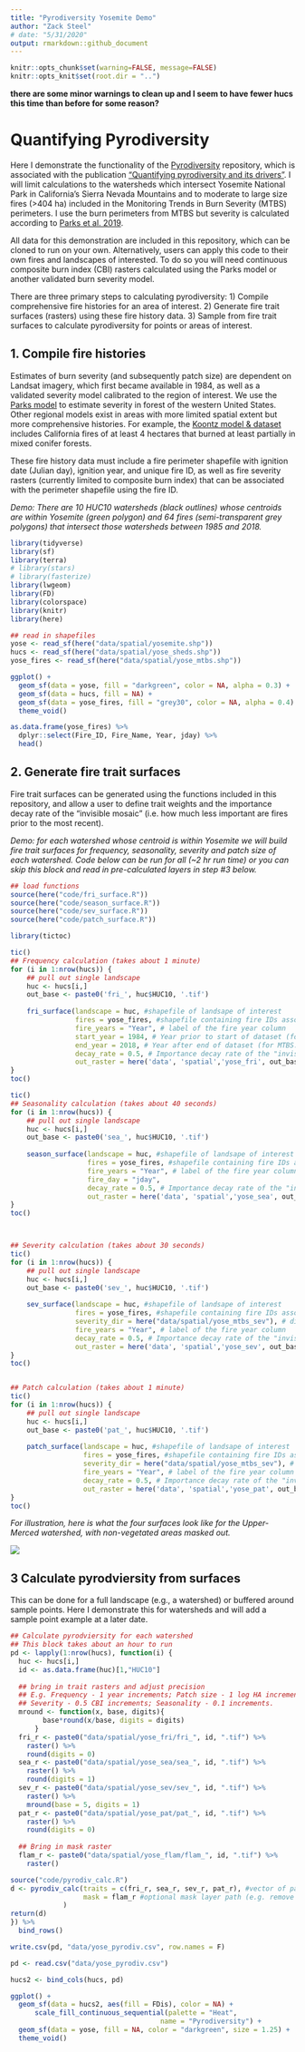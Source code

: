 ```yaml
---
title: "Pyrodiversity Yosemite Demo"
author: "Zack Steel"
# date: "5/31/2020"
output: rmarkdown::github_document
---
```


```r
knitr::opts_chunk$set(warning=FALSE, message=FALSE)
knitr::opts_knit$set(root.dir = "..")
```

__there are some minor warnings to clean up and I seem to have fewer hucs this time than before for some reason?__


# Quantifying Pyrodiversity  

Here I demonstrate the functionality of the [Pyrodiversity](https://github.com/zacksteel/pyrodiversity) repository, which is associated with the publication ["Quantifying pyrodiversity and its drivers"](https://doi.org/10.1098/rspb.2020.3202). I will limit calculations to the watersheds which intersect Yosemite National Park in California's Sierra Nevada Mountains and to moderate to large size fires (>404 ha) included in the Monitoring Trends in Burn Severity (MTBS) perimeters. I use the burn perimeters from MTBS but severity is calculated according to [Parks et al. 2019](https://www.mdpi.com/2072-4292/11/14/1735).   

All data for this demonstration are included in this repository, which can be cloned to run on your own. Alternatively, users can apply this code to their own fires and landscapes of interested. To do so you will need continuous composite burn index (CBI) rasters calculated using the Parks model or another validated burn severity model. 

There are three primary steps to calculating pyrodiversity: 1) Compile comprehensive fire histories for an area of interest. 2) Generate fire trait surfaces (rasters) using these fire history data. 3) Sample from fire trait surfaces to calculate pyrodiversity for points or areas of interest.  

## 1. Compile fire histories  

Estimates of burn severity (and subsequently patch size) are dependent on Landsat imagery, which first became available in 1984, as well as a validated severity model calibrated to the region of interest. We use the [Parks model](https://www.mdpi.com/2072-4292/11/14/1735) to estimate severity in forest of the western United States. Other regional models exist in areas with more limited spatial extent but more comprehensive histories. For example, the [Koontz model & dataset](https://osf.io/ke4qj/#!) includes California fires of at least 4 hectares that burned at least partially in mixed conifer forests.  

These fire history data must include a fire perimeter shapefile with ignition date (Julian day), ignition year, and unique fire ID, as well as fire severity rasters (currently limited to composite burn index) that can be associated with the perimeter shapefile using the fire ID.  

*Demo: There are 10 HUC10 watersheds (black outlines) whose centroids are within Yosemite (green polygon) and 64 fires (semi-transparent grey polygons) that intersect those watersheds between 1985 and 2018.*  


```r
library(tidyverse)
library(sf)
library(terra)
# library(stars)
# library(fasterize)
library(lwgeom)
library(FD)
library(colorspace)
library(knitr)
library(here)

## read in shapefiles
yose <- read_sf(here("data/spatial/yosemite.shp"))
hucs <- read_sf(here("data/spatial/yose_sheds.shp"))
yose_fires <- read_sf(here("data/spatial/yose_mtbs.shp")) 

ggplot() +
  geom_sf(data = yose, fill = "darkgreen", color = NA, alpha = 0.3) +
  geom_sf(data = hucs, fill = NA) +
  geom_sf(data = yose_fires, fill = "grey30", color = NA, alpha = 0.4) +
  theme_void()

as.data.frame(yose_fires) %>% 
  dplyr::select(Fire_ID, Fire_Name, Year, jday) %>% 
  head()
```

## 2. Generate fire trait surfaces  

Fire trait surfaces can be generated using the functions included in this repository, and allow a user to define trait weights and the importance decay rate of the "invisible mosaic" (i.e. how much less important are fires prior to the most recent).  

*Demo: for each watershed whose centroid is within Yosemite we will build fire trait surfaces for frequency, seasonality, severity and patch size of each watershed. Code below can be run for all (~2 hr run time) or you can skip this block and read in pre-calculated layers in step #3 below.*  


```r
## load functions
source(here("code/fri_surface.R"))
source(here("code/season_surface.R"))
source(here("code/sev_surface.R"))
source(here("code/patch_surface.R"))

library(tictoc)

tic()
## Frequency calculation (takes about 1 minute)
for (i in 1:nrow(hucs)) {
    ## pull out single landscape          
    huc <- hucs[i,]
    out_base <- paste0('fri_', huc$HUC10, '.tif')
    
    fri_surface(landscape = huc, #shapefile of landsape of interest
                fires = yose_fires, #shapefile containing fire IDs associated with severity rasters
                fire_years = "Year", # label of the fire year column
                start_year = 1984, # Year prior to start of dataset (for landsat: 1983)
                end_year = 2018, # Year after end of dataset (for MTBS: 2018)
                decay_rate = 0.5, # Importance decay rate of the "invisible mosaic", between [0,1)
                out_raster = here('data', 'spatial','yose_fri', out_base)) #path for writing output rasters
}
toc()

tic()
## Seasonality calculation (takes about 40 seconds)
for (i in 1:nrow(hucs)) {
    ## pull out single landscape          
    huc <- hucs[i,]
    out_base <- paste0('sea_', huc$HUC10, '.tif')
    
    season_surface(landscape = huc, #shapefile of landsape of interest
                   fires = yose_fires, #shapefile containing fire IDs associated with severity rasters
                   fire_years = "Year", # label of the fire year column
                   fire_day = "jday",
                   decay_rate = 0.5, # Importance decay rate of the "invisible mosaic", between [0,1)
                   out_raster = here('data', 'spatial','yose_sea', out_base)) #path for writing output rasters
}
toc()



## Severity calculation (takes about 30 seconds)
tic()
for (i in 1:nrow(hucs)) {
    ## pull out single landscape          
    huc <- hucs[i,]
    out_base <- paste0('sev_', huc$HUC10, '.tif')
    
    sev_surface(landscape = huc, #shapefile of landsape of interest
                fires = yose_fires, #shapefile containing fire IDs associated with severity rasters
                severity_dir = here("data/spatial/yose_mtbs_sev"), # directory where fire rasters are held
                fire_years = "Year", # label of the fire year column
                decay_rate = 0.5, # Importance decay rate of the "invisible mosaic", between [0,1)
                out_raster = here('data', 'spatial','yose_sev', out_base)) #path for writing output rasters
}
toc()


## Patch calculation (takes about 1 minute)
tic()
for (i in 1:nrow(hucs)) {
    ## pull out single landscape          
    huc <- hucs[i,]
    out_base <- paste0('pat_', huc$HUC10, '.tif')
    
    patch_surface(landscape = huc, #shapefile of landsape of interest
                  fires = yose_fires, #shapefile containing fire IDs associated with severity rasters
                  severity_dir = here("data/spatial/yose_mtbs_sev"), # directory where fire rasters are held
                  fire_years = "Year", # label of the fire year column
                  decay_rate = 0.5, # Importance decay rate of the "invisible mosaic", between [0,1)
                  out_raster = here('data', 'spatial','yose_pat', out_base)) #path for writing output rasters
}
toc()

```


*For illustration, here is what the four surfaces look like for the Upper-Merced watershed, with non-vegetated areas masked out.*  

![](../figures/ex2_surfaces.png)  



## 3 Calculate pyrodviersity from surfaces  

This can be done for a full landscape (e.g., a watershed) or buffered around sample points. Here I demonstrate this for watersheds and will add a sample point example at a later date.  

```r

## Calculate pyrodviersity for each watershed
## This block takes about an hour to run
pd <- lapply(1:nrow(hucs), function(i) {
  huc <- hucs[i,]
  id <- as.data.frame(huc)[1,"HUC10"]
  
  ## bring in trait rasters and adjust precision   
  ## E.g. Frequency - 1 year increments; Patch size - 1 log HA increments; 
  ## Severity - 0.5 CBI increments; Seasonality - 0.1 increments.
  mround <- function(x, base, digits){
        base*round(x/base, digits = digits)
      } 
  fri_r <- paste0("data/spatial/yose_fri/fri_", id, ".tif") %>% 
    raster() %>% 
    round(digits = 0)
  sea_r <- paste0("data/spatial/yose_sea/sea_", id, ".tif") %>% 
    raster() %>% 
    round(digits = 1)
  sev_r <- paste0("data/spatial/yose_sev/sev_", id, ".tif") %>% 
    raster() %>% 
    mround(base = 5, digits = 1)
  pat_r <- paste0("data/spatial/yose_pat/pat_", id, ".tif") %>% 
    raster() %>% 
    round(digits = 0)
  
  ## Bring in mask raster
  flam_r <- paste0("data/spatial/yose_flam/flam_", id, ".tif") %>% 
    raster()

source("code/pyrodiv_calc.R")
d <- pyrodiv_calc(traits = c(fri_r, sea_r, sev_r, pat_r), #vector of paths to trait rasters 
                  mask = flam_r #optional mask layer path (e.g. remove non-flammable areas)
             )
return(d)
}) %>% 
  bind_rows()

write.csv(pd, "data/yose_pyrodiv.csv", row.names = F)
```

```r
pd <- read.csv("data/yose_pyrodiv.csv")

hucs2 <- bind_cols(hucs, pd)

ggplot() +
  geom_sf(data = hucs2, aes(fill = FDis), color = NA) +
      scale_fill_continuous_sequential(palette = "Heat",
                                     name = "Pyrodiversity") +
  geom_sf(data = yose, fill = NA, color = "darkgreen", size = 1.25) +
  theme_void()

```



